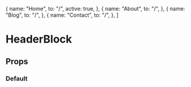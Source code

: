 
  {
    name: "Home",
    to: "/",
    active: true,
  },
  {
    name: "About",
    to: "/",
  },
  {
    name: "Blog",
    to: "/",
  },
  {
    name: "Contact",
    to: "/",
  },
]

<Meta title='blocks/HeaderBlock' component={HeaderBlock} />

# HeaderBlock

## Props

<Props of={HeaderBlock} />

### Default

<Preview height='250'>
  <Story name='Default'>
    <HeaderBlock links={mainMenu} />
  </Story>
</Preview>
